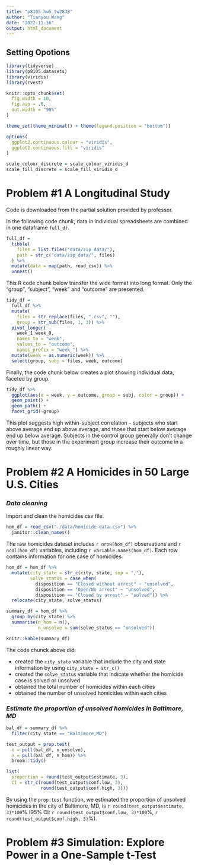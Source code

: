 ```yaml
---
title: "p8105_hw5_tw2838"
author: "Tianyou Wang"
date: "2022-11-16"
output: html_document
---
```


## Setting Opotions

```r
library(tidyverse)
library(p8105.datasets)
library(viridis)
library(rvest)

knitr::opts_chunk$set(
  fig.width = 10,
  fig.asp = .6,
  out.width = "90%"
)

theme_set(theme_minimal() + theme(legend.position = "bottom"))

options(
  ggplot2.continuous.colour = "viridis",
  ggplot2.continuous.fill = "viridis"
)

scale_colour_discrete = scale_colour_viridis_d
scale_fill_discrete = scale_fill_viridis_d
```



# Problem #1 A Longitudinal Study

Code is downloaded from the partial solution provided by professor.

In the following code chunk, data in individual spreadsheets are combined in one dataframe `full_df`.

```r
full_df = 
  tibble(
    files = list.files("data/zip_data/"),
    path = str_c("data/zip_data/", files)
  ) %>% 
  mutate(data = map(path, read_csv)) %>% 
  unnest()
```


This R code chunk below transfer the wide format into long format. Only the "group", "subject", "week" and "outcome" are presented. 

```r
tidy_df = 
  full_df %>% 
  mutate(
    files = str_replace(files, ".csv", ""),
    group = str_sub(files, 1, 3)) %>% 
  pivot_longer(
    week_1:week_8,
    names_to = "week",
    values_to = "outcome",
    names_prefix = "week_") %>% 
  mutate(week = as.numeric(week)) %>% 
  select(group, subj = files, week, outcome)
```

Finally, the code chunk below creates a plot showing individual data, faceted by group. 

```r
tidy_df %>% 
  ggplot(aes(x = week, y = outcome, group = subj, color = group)) + 
  geom_point() + 
  geom_path() + 
  facet_grid(~group)
```

This plot suggests high within-subject correlation -- subjects who start above average end up above average, and those that start below average end up below average. Subjects in the control group generally don't change over time, but those in the experiment group increase their outcome in a roughly linear way.




# Problem #2 A Homicides in 50 Large U.S. Cities

### *Data cleaning*

Import and clean the homicides csv file.

```r
hom_df = read_csv("./data/homicide-data.csv") %>%
  janitor::clean_names() 
```

The raw homicides dataset includes `r nrow(hom_df)` observations and `r ncol(hom_df)` variables, including `r variable.names(hom_df)`. Each row contains information for one case of homicides. 


```r
hom_df = hom_df %>%
  mutate(city_state = str_c(city, state, sep = ","),
         solve_status = case_when(
           disposition == "Closed without arrest" ~ "unsolved",
           disposition == "Open/No arrest" ~ "unsolved",
           disposition == "Closed by arrest" ~ "solved")) %>% 
  relocate(city_state, solve_status)

summary_df = hom_df %>%
  group_by(city_state) %>% 
  summarise(n_hom = n(),
            n_unsolve = sum(solve_status == "unsolved"))

knitr::kable(summary_df)
```

The code chunck above did:

* created the `city_state` variable that include the city and state information by using `city_state = str_c()`
* created the `solve_status` variable that indicate whether the homicide case is solved or unsolved
* obtained the total number of homicides within each cities
* obtained the number of unsolved homicides within each cities

### *Estimate the proportion of unsolved homicides in Baltimore, MD*

```r
bal_df = summary_df %>% 
  filter(city_state == "Baltimore,MD")

test_output = prop.test(
  x = pull(bal_df, n_unsolve),
  n = pull(bal_df, n_hom)) %>% 
  broom::tidy()

list(
  proportion = round(test_output$estimate, 3),
  CI = str_c(round(test_output$conf.low, 3), 
             round(test_output$conf.high, 3)))
```

By using the `prop.test` function, we estimated the proportion of unsolved homicides in the city of Baltimore, MD, is `r round(test_output$estimate, 3)*100`% (95% CI: `r round(test_output$conf.low, 3)*100`%, `r round(test_output$conf.high, 3)`%).

# Problem #3 Simulation: Explore Power in a One-Sample t-Test



